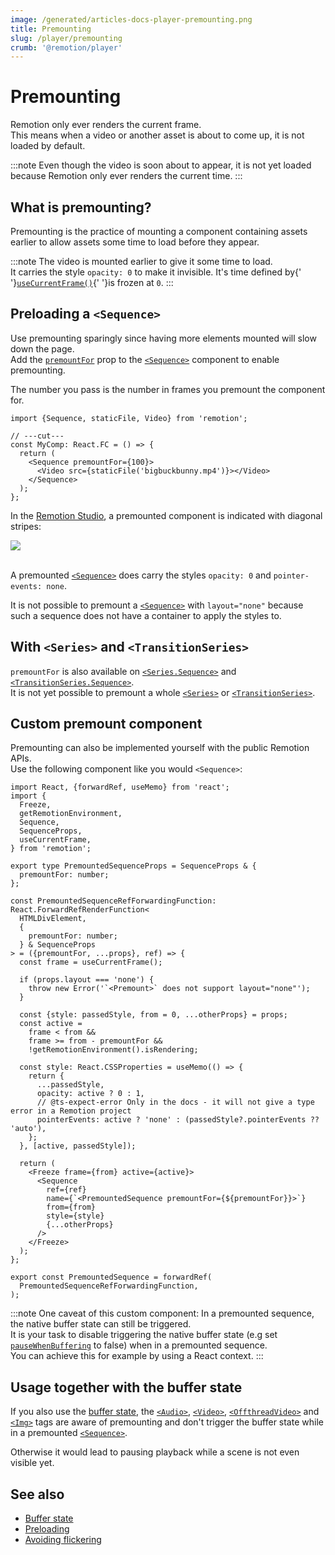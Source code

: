 ```yaml
---
image: /generated/articles-docs-player-premounting.png
title: Premounting
slug: /player/premounting
crumb: '@remotion/player'
---
```



# Premounting<AvailableFrom v="4.0.140"/>

Remotion only ever renders the current frame.  
This means when a video or another asset is about to come up, it is not loaded by default.

<NoPremounting />

:::note
Even though the video is soon about to appear, it is not yet loaded
because Remotion only ever renders the current time.
:::

## What is premounting?

Premounting is the practice of mounting a component containing assets earlier to allow assets some time to load before they appear.

<Premounting />

:::note
The video is mounted earlier to give it some time to load.<br />
It carries the style <code>opacity: 0</code> to make it invisible.
It's time defined by{' '}<a href="/docs/use-current-frame"><code>useCurrentFrame()</code></a>{' '}is frozen at <code>0</code>.
:::

## Preloading a `<Sequence>`

Use premounting sparingly since having more elements mounted will slow down the page.  
Add the [`premountFor`](/docs/sequence#premountfor) prop to the [`<Sequence>`](/docs/sequence) component to enable premounting.

The number you pass is the number in frames you premount the component for.

```tsx twoslash title="Premounted.tsx"
import {Sequence, staticFile, Video} from 'remotion';

// ---cut---
const MyComp: React.FC = () => {
  return (
    <Sequence premountFor={100}>
      <Video src={staticFile('bigbuckbunny.mp4')}></Video>
    </Sequence>
  );
};
```

In the [Remotion Studio](/docs/studio), a premounted component is indicated with diagonal stripes:

<img src="/img/premount.png" />
<br />
<br />

A premounted [`<Sequence>`](/docs/sequence) does carry the styles `opacity: 0` and `pointer-events: none`.

It is not possible to premount a [`<Sequence>`](/docs/sequence) with `layout="none"` because such a sequence does not have a container to apply the styles to.

## With `<Series>` and `<TransitionSeries>`

`premountFor` is also available on [`<Series.Sequence>`](/docs/series) and [`<TransitionSeries.Sequence>`](/docs/transitions/transitionseries).  
It is not yet possible to premount a whole [`<Series>`](/docs/series) or [`<TransitionSeries>`](/docs/transitions/transitionseries).

## Custom premount component

Premounting can also be implemented yourself with the public Remotion APIs.  
Use the following component like you would `<Sequence>`:

```tsx twoslash title="PremountedSequence.tsx"
import React, {forwardRef, useMemo} from 'react';
import {
  Freeze,
  getRemotionEnvironment,
  Sequence,
  SequenceProps,
  useCurrentFrame,
} from 'remotion';

export type PremountedSequenceProps = SequenceProps & {
  premountFor: number;
};

const PremountedSequenceRefForwardingFunction: React.ForwardRefRenderFunction<
  HTMLDivElement,
  {
    premountFor: number;
  } & SequenceProps
> = ({premountFor, ...props}, ref) => {
  const frame = useCurrentFrame();

  if (props.layout === 'none') {
    throw new Error('`<Premount>` does not support layout="none"');
  }

  const {style: passedStyle, from = 0, ...otherProps} = props;
  const active =
    frame < from &&
    frame >= from - premountFor &&
    !getRemotionEnvironment().isRendering;

  const style: React.CSSProperties = useMemo(() => {
    return {
      ...passedStyle,
      opacity: active ? 0 : 1,
      // @ts-expect-error Only in the docs - it will not give a type error in a Remotion project
      pointerEvents: active ? 'none' : (passedStyle?.pointerEvents ?? 'auto'),
    };
  }, [active, passedStyle]);

  return (
    <Freeze frame={from} active={active}>
      <Sequence
        ref={ref}
        name={`<PremountedSequence premountFor={${premountFor}}>`}
        from={from}
        style={style}
        {...otherProps}
      />
    </Freeze>
  );
};

export const PremountedSequence = forwardRef(
  PremountedSequenceRefForwardingFunction,
);
```

:::note
One caveat of this custom component: In a premounted sequence, the native buffer state can still be triggered.  
It is your task to disable triggering the native buffer state (e.g set [`pauseWhenBuffering`](/docs/offthreadvideo#pausewhenbuffering) to false) when in a premounted sequence.  
You can achieve this for example by using a React context.
:::

## Usage together with the buffer state

If you also use the [buffer state](/docs/player/buffer-state), the [`<Audio>`](/docs/audio#pausewhenbuffering), [`<Video>`](/docs/video#pausewhenbuffering), [`<OffthreadVideo>`](/docs/offthreadvideo#pausewhenbuffering) and [`<Img>`](/docs/img#pausewhenloading) tags are aware of premounting and don't trigger the buffer state while in a premounted [`<Sequence>`](/docs/sequence).

Otherwise it would lead to pausing playback while a scene is not even visible yet.

## See also

- [Buffer state](/docs/player/buffer-state)
- [Preloading](/docs/player/preloading)
- [Avoiding flickering](/docs/troubleshooting/player-flicker)
